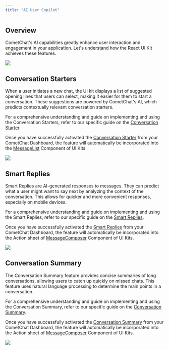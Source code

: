 ```yaml
---
title: "AI User Copilot"
---
```




## Overview

CometChat's AI capabilities greatly enhance user interaction and engagement in your application. Let's understand how the React UI Kit achieves these features.

<Frame>
  <img src="/images/d480aacc-ai_overview_web_screens-2c95c0a2c06b4c84dcd515a18308acf2.png" />
</Frame>

## Conversation Starters

When a user initiates a new chat, the UI kit displays a list of suggested opening lines that users can select, making it easier for them to start a conversation. These suggestions are powered by CometChat's AI, which predicts contextually relevant conversation starters.

For a comprehensive understanding and guide on implementing and using the Conversation Starters, refer to our specific guide on the [Conversation Starter](/fundamentals/ai-user-copilot/conversation-starter).

Once you have successfully activated the [Conversation Starter](/fundamentals/ai-user-copilot/conversation-starter) from your CometChat Dashboard, the feature will automatically be incorporated into the [MessageList](/ui-kit/react/v5/message-list) Component of UI Kits.

<Frame>
  <img src="/images/1cad4411-ai_conversation_starter_web_screens-e086f83ee4ee395ce75328ecc6e7d45b.png" />
</Frame>

## Smart Replies

Smart Replies are AI-generated responses to messages. They can predict what a user might want to say next by analyzing the context of the conversation. This allows for quicker and more convenient responses, especially on mobile devices.

For a comprehensive understanding and guide on implementing and using the Smart Replies, refer to our specific guide on the [Smart Replies](/fundamentals/ai-user-copilot/smart-replies).

Once you have successfully activated the [Smart Replies](/fundamentals/ai-user-copilot/smart-replies) from your CometChat Dashboard, the feature will automatically be incorporated into the Action sheet of [MessageComposer](/ui-kit/react/v5/message-composer) Component of UI Kits.

<Frame>
  <img src="/images/52f05152-ai_smart_replies_web_screens-8ac3840804809fd9402814764093c6fc.png" />
</Frame>

## Conversation Summary

The Conversation Summary feature provides concise summaries of long conversations, allowing users to catch up quickly on missed chats. This feature uses natural language processing to determine the main points in a conversation.

For a comprehensive understanding and guide on implementing and using the Conversation Summary, refer to our specific guide on the [Conversation Summary](/fundamentals/ai-user-copilot/conversation-summary).

Once you have successfully activated the [Conversation Summary](/fundamentals/ai-user-copilot/conversation-summary) from your CometChat Dashboard, the feature will automatically be incorporated into the Action sheet of [MessageComposer](/ui-kit/react/v5/message-composer) Component of UI Kits.

<Frame>
  <img src="/images/d83c9272-ai_conversation_summary_web_screens-b5e1d99c765f9c0c6f1e80d2b7e89421.png" />
</Frame>

